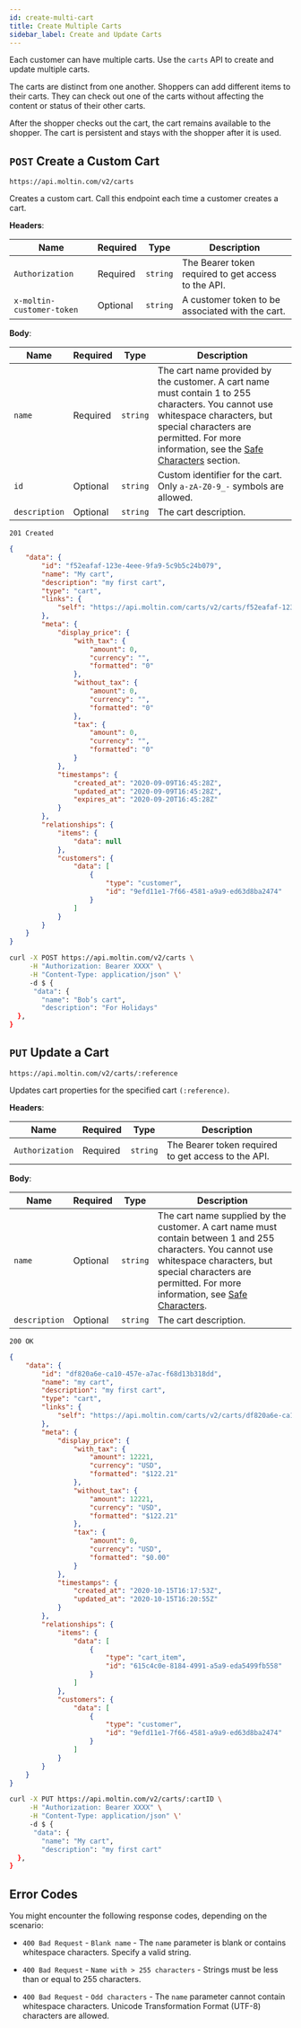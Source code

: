 ```yaml
---
id: create-multi-cart
title: Create Multiple Carts
sidebar_label: Create and Update Carts
---
```


Each customer can have multiple carts. Use the `carts` API to create and update multiple carts.

The carts are distinct from one another. Shoppers can add different items to their carts. They can check out one of the carts without affecting the content or status of their other carts.

After the shopper checks out the cart, the cart remains available to the shopper. The cart is persistent and stays with the shopper after it is used.

## `POST` Create a Custom Cart

```http
https://api.moltin.com/v2/carts
```

Creates a custom cart. Call this endpoint each time a customer creates a cart.

<!--DOCUSAURUS_CODE_TABS-->

<!-- Request -->

**Headers**:

| Name | Required | Type | Description |
| --- | --- | --- | --- |
| `Authorization` | Required | `string` | The Bearer token required to get access to the API. |
| `x-moltin-customer-token` | Optional | `string` | A customer token to be associated with the cart. |

**Body**:

| Name | Required | Type | Description |
| --- | --- | --- | --- |
| `name` | Required | `string` | The cart name provided by the customer. A cart name must contain 1 to 255 characters. You cannot use whitespace characters, but special characters are permitted. For more information, see the [Safe Characters](../../basics/safe-characters.md) section. |
| `id` | Optional | `string` | Custom identifier for the cart. Only `a-zA-Z0-9_-` symbols are allowed. |
| `description` | Optional | `string` | The cart description. |

<!-- Response -->

`201 Created`

```json
{
    "data": {
        "id": "f52eafaf-123e-4eee-9fa9-5c9b5c24b079",
        "name": "My cart",
        "description": "my first cart",
        "type": "cart",
        "links": {
            "self": "https://api.moltin.com/carts/v2/carts/f52eafaf-123e-4eee-9fa9-5c9b5c24b079"
        },
        "meta": {
            "display_price": {
                "with_tax": {
                    "amount": 0,
                    "currency": "",
                    "formatted": "0"
                },
                "without_tax": {
                    "amount": 0,
                    "currency": "",
                    "formatted": "0"
                },
                "tax": {
                    "amount": 0,
                    "currency": "",
                    "formatted": "0"
                }
            },
            "timestamps": {
                "created_at": "2020-09-09T16:45:28Z",
                "updated_at": "2020-09-09T16:45:28Z",
                "expires_at": "2020-09-20T16:45:28Z"
            }
        },
        "relationships": {
            "items": {
                "data": null
            },
            "customers": {
                "data": [
                    {
                        "type": "customer",
                        "id": "9efd11e1-7f66-4581-a9a9-ed63d8ba2474"
                    }
                ]
            }
        }
    }
}
```

<!--END_DOCUSAURUS_CODE_TABS-->

<!--DOCUSAURUS_CODE_TABS-->

<!--cURL-->

```bash
curl -X POST https://api.moltin.com/v2/carts \
     -H "Authorization: Bearer XXXX" \
     -H "Content-Type: application/json" \'
     -d $ {
      "data": {
        "name": "Bob’s cart",
        "description": "For Holidays"
  },
}
```

<!--END_DOCUSAURUS_CODE_TABS-->

<!--END_DOCUSAURUS_CODE_TABS-->

## `PUT` Update a Cart

```http
https://api.moltin.com/v2/carts/:reference
```

Updates cart properties for the specified cart `(:reference)`.

<!--DOCUSAURUS_CODE_TABS-->

<!-- Request -->

**Headers**:

| Name | Required | Type | Description |
| --- | --- | --- | --- |
| `Authorization` | Required | `string` | The Bearer token required to get access to the API. |

**Body**:

| Name | Required | Type | Description |
| --- | --- | --- | --- |
| `name` | Optional | `string` | The cart name supplied by the customer. A cart name must contain between 1 and 255 characters. You cannot use whitespace characters, but special characters are permitted. For more information, see [Safe Characters](../../basics/safe-characters.md). |
| `description` | Optional | `string` | The cart description. |

<!-- Response -->

`200 OK`

```json
{
    "data": {
        "id": "df820a6e-ca10-457e-a7ac-f68d13b318dd",
        "name": "my cart",
        "description": "my first cart",
        "type": "cart",
        "links": {
            "self": "https://api.moltin.com/carts/v2/carts/df820a6e-ca10-457e-a7ac-f68d13b318dd"
        },
        "meta": {
            "display_price": {
                "with_tax": {
                    "amount": 12221,
                    "currency": "USD",
                    "formatted": "$122.21"
                },
                "without_tax": {
                    "amount": 12221,
                    "currency": "USD",
                    "formatted": "$122.21"
                },
                "tax": {
                    "amount": 0,
                    "currency": "USD",
                    "formatted": "$0.00"
                }
            },
            "timestamps": {
                "created_at": "2020-10-15T16:17:53Z",
                "updated_at": "2020-10-15T16:20:55Z"
            }
        },
        "relationships": {
            "items": {
                "data": [
                    {
                        "type": "cart_item",
                        "id": "615c4c0e-8184-4991-a5a9-eda5499fb558"
                    }
                ]
            },
            "customers": {
                "data": [
                    {
                        "type": "customer",
                        "id": "9efd11e1-7f66-4581-a9a9-ed63d8ba2474"
                    }
                ]
            }
        }
    }
}
```

<!--END_DOCUSAURUS_CODE_TABS-->

<!--DOCUSAURUS_CODE_TABS-->

<!--cURL-->

```bash
curl -X PUT https://api.moltin.com/v2/carts/:cartID \
     -H "Authorization: Bearer XXXX" \
     -H "Content-Type: application/json" \'
     -d $ {
      "data": {
        "name": "My cart",
        "description": "my first cart"
  },
}
```

<!--END_DOCUSAURUS_CODE_TABS-->

<!--END_DOCUSAURUS_CODE_TABS-->

## Error Codes

You might encounter the following response codes, depending on the scenario:

* `400 Bad Request` - `Blank name` - The `name` parameter is blank or contains whitespace characters. Specify a valid string.

* `400 Bad Request` - `Name with > 255 characters` - Strings must be less than or equal to 255 characters.

* `400 Bad Request` - `Odd characters` - The `name` parameter cannot contain whitespace characters. Unicode Transformation Format (UTF-8) characters are allowed.

